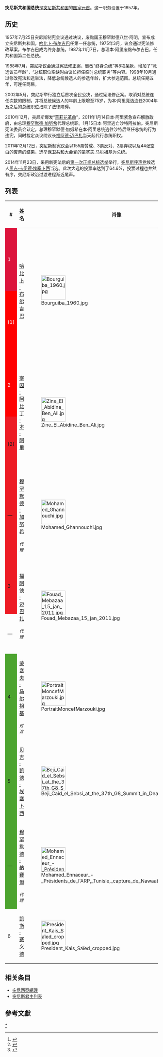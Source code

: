 {{Political Post
| post            = 總統
| body            = 突尼西亞
| insignia        = Presidential_Standard_of_Tunisia.svg
| insigniasize    = 100px
| insigniacaption = 突尼西亞總統旗 
| image           = President Kais Saïed cropped.jpg
| incumbent       = [[凱斯·賽義德|凱斯·賽義德]]
| incumbentsince  = 2019年10月23日
| style           = 
| residence       = [[突尼斯市|突尼斯市]]{{link-en|迦太基宮|Carthage Palace}}
| appointer       = 
| termlength      = 5年
| formation       = 1957年
| inaugural       = [[哈比卜·布尔吉巴|哈比卜·布尔吉巴]]
| website         = [https://web.archive.org/web/20120912195558/http://www.carthage.tn/ 總統府網站]
}}

'''突尼斯共和国总统'''是[[突尼斯共和国|突尼斯共和国]]的[[国家元首|国家元首]]。这一职务设置于1957年。

==历史==
1957年7月25日突尼斯制宪会议通过决议，废黜国王穆罕默德八世·阿明，宣布成立突尼斯共和国，[[哈比卜·布尔吉巴|哈比卜·布尔吉巴]]任第一任总统，1975年3月，议会通过宪法修改草案，布尔吉巴成为终身总统。1987年11月7日，总理本·阿里废黜布尔吉巴，任共和国第二任总统。

1988年7月，突尼斯议会通过宪法修正案，删改“终身总统”等8项条款，增加了“竞选议员年龄”，“总统职位空缺时由议长担任临时总统职务”等内容。1998年10月通过修改宪法和选举法，降低总统候选人的参选年龄，扩大参选范围。总统任期五年，可连任两届。

2002年5月，突尼斯举行独立后首次全民公决，通过宪法修正案。取消对总统连任次数的限制，并将总统候选人的年龄上限增至75岁，为本·阿里竞选连任2004年及之后的总统职位扫除了法律障碍。

2010年12月，突尼斯爆发“[[茉莉花革命|茉莉花革命]]”，2011年1月14日本·阿里紧急宣布解散政府，由总理[[穆罕默德·加努希|穆罕默德·加努希]]代理总统职。1月15日本·阿里逃亡沙特阿拉伯。突尼斯宪法委员会认定，总理穆罕默德·加努希在本·阿里总统逃往沙特后继任总统的行为违宪，同时裁定众议院议长[[福阿德·迈巴扎|福阿德·迈巴扎]]当天起代行总统职权。

2011年12月12日，突尼斯制宪议会以155票赞成、3票反对、2票弃权以及44张空白的废票的结果，选举[[保卫共和大会党|保卫共和大会党]]的[[蒙塞夫·马尔祖基|蒙塞夫·马尔祖基]]为总统。

2014年11月23日，采用新宪法后的[[2014年突尼斯总统选举|第一次正规总统选举]]举行，[[突尼斯呼声党|突尼斯呼声党]]候选人[[贝吉·卡伊德·埃塞卜西|贝吉·卡伊德·埃塞卜西]]当选。此次大选的投票率达到了64.6%，投票过程也井然有序，突尼斯政治过渡进程渐近尾声。
==列表==
{| class="wikitable" style="text-align:center"
|-
! #
! 姓名
! 肖像
! 生卒日期
! 就职期间   
! 卸任时间
! 政党
|-
! style="background:#DC143C; color:white;"| 1
| rowspan=2| [[哈比卜·布尔吉巴|哈比卜·布尔吉巴]]<br>{{rtl-lang|ar|حبيب بورقيبة}}
| rowspan=2| [[File:Bourguiba_1960.jpg|80px]]
| rowspan=2| 1903－2000   
| 1957年7月25日
| ''1964年10月22日'' 
| 尼尔德斯托尔党
|-
! style="background:red; color:white;"| (1)
| ''1964年10月22日'' 
| 1987年11月7日
| 社会主义宪政党
|-
! style="background:red; color:white;"| 2
| rowspan=2| [[宰因·阿比丁·本·阿里|宰因·阿比丁·本·阿里]]<br>{{rtl-lang|ar|زين العابدين بن علي}} 
| rowspan=2| [[File:Zine_El_Abidine_Ben_Ali.jpg|80px]]
| rowspan=2| 1936－2019
| 1987年11月7日
| ''1988年2月27日'' 
| 社会主义宪政党
|-
! style="background-color: #ED1B24" | (2)
| ''1988年2月27日'' 
| 2011年1月14日
| [[宪政民主联盟|宪政民主联盟]]
|-
! style="background-color: #ED1B24" | —
| [[穆罕默德·加努希|穆罕默德·加努希]]<br>{{rtl-lang|ar|محمد الغنوشي}}<br><small>''代理'' 
| [[File:Mohamed_Ghannouchi.jpg|80px]]
| 1941－
| 2011年1月14日
| 2011年1月15日 
| 宪政民主联盟
|-
! style="background-color: #ED1B24" | 3
| rowspan=2|[[福阿德·迈巴扎|福阿德·迈巴扎]]<br>{{rtl-lang|ar|فؤاد المبزع}}<br><small>''代理''
| rowspan=2| [[File:Fouad_Mebazaa_15_jan_2011.jpg|80px]]
| rowspan=2| 1933－
| 2011年1月15日 
| 2011年1月18日<ref>{{Cite news |url=http://www.bbc.co.uk/news/world-africa-12220862 |title=Tunisia: New government leaders quit ruling party |work=BBC News |date=2011-01-18 |accessdate=2015-01-05 |archive-date=2011-02-02 |archive-url=https://web.archive.org/web/20110202023249/http://www.bbc.co.uk/news/world-africa-12220862 |dead-url=no }}</ref>
| 宪政民主联盟
|-
! —
| 2011年1月18日 
| 2011年12月13日
| [[無黨籍|無黨籍]]
|-
! style="background-color: #4CA42F" | 4
| [[蒙塞夫·马尔祖基|蒙塞夫·马尔祖基]]<br/>{{rtl-lang|ar|المنصف المرزوقي}}<br/><small>''过渡''</small>
| [[File:PortraitMoncefMarzouki.jpg|80px]]
| 1945－
| 2011年12月13日
| 2014年12月31日
| [[保卫共和大会党|保卫共和大会党]]
|-
! style="background-color: #4CA42F" | 5
| [[贝吉·凯德·埃塞卜西|贝吉·凯德·埃塞卜西]]<br>{{rtl-lang|ar|الباجي قائد السبسي}}
| [[File:Beji_Caid_el_Sebsi_at_the_37th_G8_Summit_in_Deauville_006.jpg|80px]]
| 1926－2019
| 2014年12月31日<ref>{{Cite news |url=http://news.xinhuanet.com/world/2014-12/31/c_1113846908.htm |title=突尼<nowiki></nowiki>斯总统埃塞卜西宣誓就职 |publisher=新華網 |date=2014-12-31 |accessdate=2015-01-01 |archive-date=2015-01-01 |archive-url=https://web.archive.org/web/20150101111521/http://news.xinhuanet.com/world/2014-12/31/c_1113846908.htm |dead-url=no }}</ref>
| 2019年7月25日
| [[突尼斯呼声党|突尼斯呼声党]]
|-
! style="background-color: #4CA42F" | —
| [[穆罕默德·納賽爾|穆罕默德·納賽爾]]<br>{{rtl-lang|ar|محمد الناصر}}<br><small>''代理''
| [[File:Mohamed_Ennaceur_-_Présidents_de_l'ARP,_Tunisie,_capture_de_Nawaat_(cropped).jpg|80px]]
| 1934－
| 2019年7月25日
| 2019年10月23日
| [[突尼斯呼声党|突尼斯呼声党]]
|-
! 6
| [[凱斯·賽義德|凯斯·赛义德]]<br>{{rtl-lang|ar|قيس سعيد}}
| [[File:President_Kais_Saïed_cropped.jpg|80px]]
| 1958－
| 2019年10月23日<ref>{{Cite web|title=突尼斯总统赛义德宣誓就职_图片频道|url=http://www.xinhuanet.com/photo/2019-10/23/c_1125143393_2.htm|access-date=2021-07-26|date=2019-10-23|work=[[新华网|新华网]]|language=zh}}</ref>
| 現任
| 無黨派
|}

==相关条目==
*[[突尼西亞總理|突尼西亞總理]]
*[[突尼斯君主列表|突尼斯君主列表]]

==參考文獻==
{{Reflist}}

{{非洲国家元首}}
[[Category:突尼斯总统|*]]